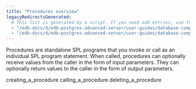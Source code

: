 ```yaml
---
title: "Procedures overview"
legacyRedirectsGenerated:
  # This list is generated by a script. If you need add entries, use the `legacyRedirects` key.
  - "/edb-docs/d/edb-postgres-advanced-server/user-guides/database-compatibility-for-oracle-developers-guide/9.6/Database_Compatibility_for_Oracle_Developers_Guide_v9.6.1.052.html"
  - "/edb-docs/d/edb-postgres-advanced-server/user-guides/database-compatibility-for-oracle-developers-guide/9.5/Database_Compatibility_for_Oracle_Developers_Guide.1.146.html"
---
```


<div id="procedures_overview" class="registered_link"></div>

Procedures are standalone SPL programs that you invoke or call as an individual SPL program statement. When called, procedures can optionally receive values from the caller in the form of input parameters. They can optionally return values to the caller in the form of output parameters.

<div class="toctree" maxdepth="3">

creating_a_procedure calling_a_procedure deleting_a_procedure

</div>
